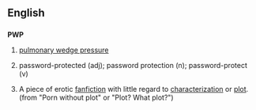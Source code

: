 ==English==

==={{initialism}}===
'''PWP'''

# {{medicine}} [[w:pulmonary wedge pressure|pulmonary wedge pressure]]
# {{computing}} password-protected (adj); password protection (n); password-protect (v)
# {{context|fandom}} A piece of erotic [[fanfiction]] with little regard to [[characterization]] or [[plot]]. (from "Porn without plot" or "Plot? What plot?")